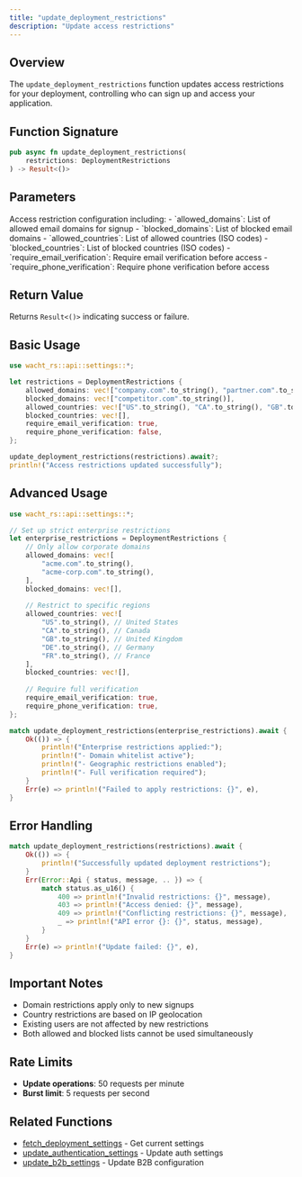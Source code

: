 ```yaml
---
title: "update_deployment_restrictions"
description: "Update access restrictions"
---
```


## Overview

The `update_deployment_restrictions` function updates access restrictions for your deployment, controlling who can sign up and access your application.

## Function Signature

```rust
pub async fn update_deployment_restrictions(
    restrictions: DeploymentRestrictions
) -> Result<()>
```

## Parameters

<ParamField path="restrictions" type="DeploymentRestrictions" required>
  Access restriction configuration including:
  - `allowed_domains`: List of allowed email domains for signup
  - `blocked_domains`: List of blocked email domains
  - `allowed_countries`: List of allowed countries (ISO codes)
  - `blocked_countries`: List of blocked countries (ISO codes)
  - `require_email_verification`: Require email verification before access
  - `require_phone_verification`: Require phone verification before access
</ParamField>

## Return Value

Returns `Result<()>` indicating success or failure.

## Basic Usage

```rust
use wacht_rs::api::settings::*;

let restrictions = DeploymentRestrictions {
    allowed_domains: vec!["company.com".to_string(), "partner.com".to_string()],
    blocked_domains: vec!["competitor.com".to_string()],
    allowed_countries: vec!["US".to_string(), "CA".to_string(), "GB".to_string()],
    blocked_countries: vec![],
    require_email_verification: true,
    require_phone_verification: false,
};

update_deployment_restrictions(restrictions).await?;
println!("Access restrictions updated successfully");
```

## Advanced Usage

```rust
use wacht_rs::api::settings::*;

// Set up strict enterprise restrictions
let enterprise_restrictions = DeploymentRestrictions {
    // Only allow corporate domains
    allowed_domains: vec![
        "acme.com".to_string(),
        "acme-corp.com".to_string(),
    ],
    blocked_domains: vec![],
    
    // Restrict to specific regions
    allowed_countries: vec![
        "US".to_string(), // United States
        "CA".to_string(), // Canada
        "GB".to_string(), // United Kingdom
        "DE".to_string(), // Germany
        "FR".to_string(), // France
    ],
    blocked_countries: vec![],
    
    // Require full verification
    require_email_verification: true,
    require_phone_verification: true,
};

match update_deployment_restrictions(enterprise_restrictions).await {
    Ok(()) => {
        println!("Enterprise restrictions applied:");
        println!("- Domain whitelist active");
        println!("- Geographic restrictions enabled");
        println!("- Full verification required");
    }
    Err(e) => println!("Failed to apply restrictions: {}", e),
}
```

## Error Handling

```rust
match update_deployment_restrictions(restrictions).await {
    Ok(()) => {
        println!("Successfully updated deployment restrictions");
    }
    Err(Error::Api { status, message, .. }) => {
        match status.as_u16() {
            400 => println!("Invalid restrictions: {}", message),
            403 => println!("Access denied: {}", message),
            409 => println!("Conflicting restrictions: {}", message),
            _ => println!("API error {}: {}", status, message),
        }
    }
    Err(e) => println!("Update failed: {}", e),
}
```

## Important Notes

- Domain restrictions apply only to new signups
- Country restrictions are based on IP geolocation
- Existing users are not affected by new restrictions
- Both allowed and blocked lists cannot be used simultaneously

## Rate Limits

- **Update operations**: 50 requests per minute
- **Burst limit**: 5 requests per second

## Related Functions

- [fetch_deployment_settings](fetch-deployment-settings) - Get current settings
- [update_authentication_settings](update-authentication-settings) - Update auth settings
- [update_b2b_settings](update-b2b-settings) - Update B2B configuration